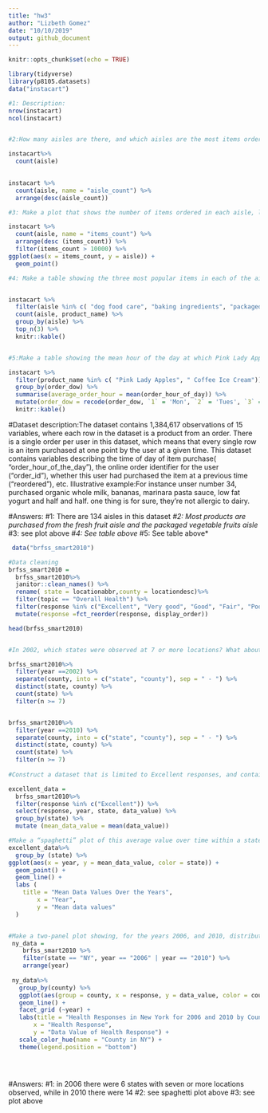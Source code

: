 ```yaml
---
title: "hw3"
author: "Lizbeth Gomez"
date: "10/10/2019"
output: github_document
---
```


```r
knitr::opts_chunk$set(echo = TRUE)
```

```r
library(tidyverse)
library(p8105.datasets)
data("instacart")

#1: Description:
nrow(instacart)
ncol(instacart)


#2:How many aisles are there, and which aisles are the most items ordered from?

instacart%>%
  count(aisle)
 

instacart %>%
  count(aisle, name = "aisle_count") %>% 
  arrange(desc(aisle_count))

#3: Make a plot that shows the number of items ordered in each aisle, limiting this to aisles with more than 10000 items ordered. Arrange aisles sensibly, and organize your plot so others can read it.

instacart %>%
  count(aisle, name = "items_count") %>% 
  arrange(desc (items_count)) %>% 
  filter(items_count > 10000) %>% 
ggplot(aes(x = items_count, y = aisle)) + 
  geom_point()

#4: Make a table showing the three most popular items in each of the aisles “baking ingredients”, “dog food care”, and “packaged vegetables fruits”. Include the number of times each item is ordered in your table.


instacart %>% 
  filter(aisle %in% c( "dog food care", "baking ingredients", "packaged vegetables fruits")) %>% 
  count(aisle, product_name) %>% 
  group_by(aisle) %>% 
  top_n(3) %>% 
  knitr::kable()


#5:Make a table showing the mean hour of the day at which Pink Lady Apples and Coffee Ice Cream are ordered on each day of the week; format this table for human readers (i.e. produce a 2 x 7 table)

instacart %>% 
  filter(product_name %in% c( "Pink Lady Apples", " Coffee Ice Cream")) %>% 
  group_by(order_dow) %>% 
  summarise(average_order_hour = mean(order_hour_of_day)) %>% 
  mutate(order_dow = recode(order_dow, `1` = 'Mon', `2` = 'Tues', `3` = 'Wed', `4` = 'Thur', `5` = 'Fri', `6` = 'Sat', `0` = 'Sun'))%>% 
  knitr::kable()


```


#Dataset description:The dataset contains 1,384,617 observations of 15 variables, where each row in the dataset is a product from an order. There is a single order per user in this dataset, which means that every single row is an item purchased at one point by the user at a given time. This dataset contains variables describing the time of day of item purchase( "order_hour_of_the_day"), the online order identifier for the user ("order_id"), whether this user had purchased the item at a previous time ("reordered"), etc. Illustrative example:For instance unser number 34, purchased organic whole milk, bananas, marinara pasta sauce, low fat yogurt and half and half. one thing is for sure, they're not allergic to dairy.

#Answers:
#1: There are 134 aisles in this dataset*
#2: Most products are purchased from the fresh fruit aisle and the packaged vegetable fruits aisle*
#3: see plot above*
#4: See table above*
#5: See table above*

```r

 data("brfss_smart2010")

#Data cleaning
brfss_smart2010 = 
  brfss_smart2010%>%
  janitor::clean_names() %>% 
  rename( state = locationabbr,county = locationdesc)%>%
  filter(topic == "Overall Health") %>% 
  filter(response %in% c("Excellent", "Very good", "Good", "Fair", "Poor")) %>% 
  mutate(response =fct_reorder(response, display_order))

head(brfss_smart2010)


#In 2002, which states were observed at 7 or more locations? What about in 2010?

brfss_smart2010%>%
  filter(year ==2002) %>% 
  separate(county, into = c("state", "county"), sep = " - ") %>% 
  distinct(state, county) %>% 
  count(state) %>% 
  filter(n >= 7)


brfss_smart2010%>%
  filter(year ==2010) %>% 
  separate(county, into = c("state", "county"), sep = " - ") %>% 
  distinct(state, county) %>% 
  count(state) %>% 
  filter(n >= 7)  
  
#Construct a dataset that is limited to Excellent responses, and contains, year, state, and a variable that averages the data_value across locations within a state. 

excellent_data = 
  brfss_smart2010%>%
  filter(response %in% c("Excellent")) %>% 
  select(response, year, state, data_value) %>% 
  group_by(state) %>% 
  mutate (mean_data_value = mean(data_value))

#Make a “spaghetti” plot of this average value over time within a state (that is, make a plot showing a line for each state across years – the geom_line geometry and group aesthetic will help).
excellent_data%>%
  group_by (state) %>% 
ggplot(aes(x = year, y = mean_data_value, color = state)) +
  geom_point() +
  geom_line() + 
  labs (
    title = "Mean Data Values Over the Years",
        x = "Year",
        y = "Mean data values"
  )


#Make a two-panel plot showing, for the years 2006, and 2010, distribution of data_value for responses (“Poor” to “Excellent”) among locations in NY State
 ny_data =
    brfss_smart2010 %>%
    filter(state == "NY", year == "2006" | year == "2010") %>%
    arrange(year) 
 
 ny_data%>% 
   group_by(county) %>% 
   ggplot(aes(group = county, x = response, y = data_value, color = county)) + 
   geom_line() +
   facet_grid (~year) +
   labs(title = "Health Responses in New York for 2006 and 2010 by County", 
       x = "Health Response",
       y = "Data Value of Health Response") +
   scale_color_hue(name = "County in NY") +
   theme(legend.position = "bottom")


  
```

#Answers:
#1: in 2006 there were 6 states with seven or more locations observed, while in 2010 there were 14 
#2: see spaghetti plot above
#3: see plot above
